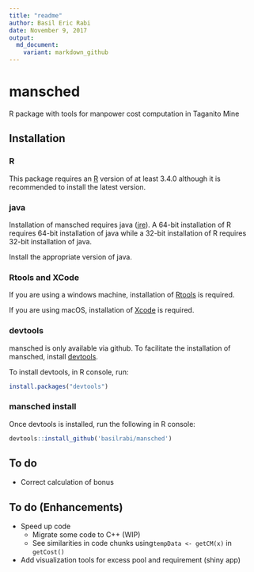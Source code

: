 ```yaml
---
title: "readme"
author: Basil Eric Rabi
date: November 9, 2017
output:
  md_document:
    variant: markdown_github
---
```


# mansched
R package with tools for manpower cost computation in Taganito Mine

## Installation

### R
This package requires an [R](https://www.r-project.org/) version of at least
3.4.0 although it is recommended to install the latest version.

### java
Installation of mansched requires java
([jre](https://java.com/inc/BrowserRedirect1.jsp?locale=en)).
A 64-bit installation of R requires 64-bit installation of java while
a 32-bit installation of R requires 32-bit installation of java.

Install the appropriate version of java.

### Rtools and XCode
If you are using a windows machine, installation of
[Rtools](https://cran.r-project.org/bin/windows/Rtools/) is required.

If you are using macOS, installation of
[Xcode](https://developer.apple.com/xcode/) is required.

### devtools
mansched is only available via github.
To facilitate the installation of mansched, install
[devtools](https://github.com/hadley/devtools).

To install devtools, in R console, run:
```r
install.packages("devtools")
```

### mansched install
Once devtools is installed, run the following in R console:
```r
devtools::install_github('basilrabi/mansched')
```

## To do
* Correct calculation of bonus

## To do (Enhancements)
* Speed up code
    + Migrate some code to C++ (WIP)
    + See similarities in  code chunks using`tempData <- getCM(x)` in 
      `getCost()`
* Add visualization tools for excess pool and requirement (shiny app)
